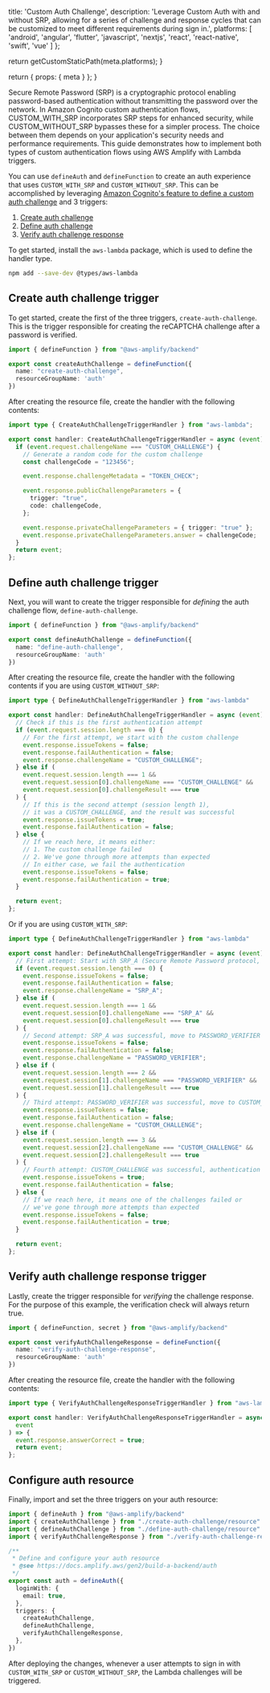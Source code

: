 
  title: 'Custom Auth Challenge',
  description:
    'Leverage Custom Auth with and without SRP, allowing for a series of challenge and response cycles that can be customized to meet different requirements during sign in.',
  platforms: [
    'android',
    'angular',
    'flutter',
    'javascript',
    'nextjs',
    'react',
    'react-native',
    'swift',
    'vue'
  ]
};

  return getCustomStaticPath(meta.platforms);
}

  return {
    props: {
      meta
    }
  };
}

Secure Remote Password (SRP) is a cryptographic protocol enabling password-based authentication without transmitting the password over the network. In Amazon Cognito custom authentication flows, CUSTOM_WITH_SRP incorporates SRP steps for enhanced security, while CUSTOM_WITHOUT_SRP bypasses these for a simpler process. The choice between them depends on your application's security needs and performance requirements. 
This guide demonstrates how to implement both types of custom authentication flows using AWS Amplify with Lambda triggers.

You can use `defineAuth` and `defineFunction` to create an auth experience that uses `CUSTOM_WITH_SRP` and `CUSTOM_WITHOUT_SRP`. This can be accomplished by leveraging [Amazon Cognito's feature to define a custom auth challenge](https://docs.aws.amazon.com/cognito/latest/developerguide/amazon-cognito-user-pools-authentication-flow.html#Custom-authentication-flow-and-challenges) and 3 triggers:

1. [Create auth challenge](https://docs.aws.amazon.com/cognito/latest/developerguide/user-pool-lambda-create-auth-challenge.html)
2. [Define auth challenge](https://docs.aws.amazon.com/cognito/latest/developerguide/user-pool-lambda-define-auth-challenge.html)
3. [Verify auth challenge response](https://docs.aws.amazon.com/cognito/latest/developerguide/user-pool-lambda-verify-auth-challenge-response.html) 

To get started, install the `aws-lambda` package, which is used to define the handler type.

```bash title="Terminal" showLineNumbers={false}
npm add --save-dev @types/aws-lambda
```

## Create auth challenge trigger

To get started, create the first of the three triggers, `create-auth-challenge`. This is the trigger responsible for creating the reCAPTCHA challenge after a password is verified.

```ts title="amplify/auth/create-auth-challenge/resource.ts"
import { defineFunction } from "@aws-amplify/backend"

export const createAuthChallenge = defineFunction({
  name: "create-auth-challenge",
  resourceGroupName: 'auth'
})
```

After creating the resource file, create the handler with the following contents:

```ts title="amplify/auth/create-auth-challenge/handler.ts"
import type { CreateAuthChallengeTriggerHandler } from "aws-lambda";

export const handler: CreateAuthChallengeTriggerHandler = async (event) => {
  if (event.request.challengeName === "CUSTOM_CHALLENGE") {
    // Generate a random code for the custom challenge
    const challengeCode = "123456";

    event.response.challengeMetadata = "TOKEN_CHECK";

    event.response.publicChallengeParameters = {
      trigger: "true",
      code: challengeCode,
    };

    event.response.privateChallengeParameters = { trigger: "true" };
    event.response.privateChallengeParameters.answer = challengeCode;
  }
  return event;
};
```

## Define auth challenge trigger

Next, you will want to create the trigger responsible for _defining_ the auth challenge flow, `define-auth-challenge`.

```ts title="amplify/auth/define-auth-challenge/resource.ts"
import { defineFunction } from "@aws-amplify/backend"

export const defineAuthChallenge = defineFunction({
  name: "define-auth-challenge",
  resourceGroupName: 'auth'
})
```

After creating the resource file, create the handler with the following contents if you are using `CUSTOM_WITHOUT_SRP`:

```ts title="amplify/auth/define-auth-challenge/handler.ts"
import type { DefineAuthChallengeTriggerHandler } from "aws-lambda"

export const handler: DefineAuthChallengeTriggerHandler = async (event) => {
  // Check if this is the first authentication attempt
  if (event.request.session.length === 0) {
    // For the first attempt, we start with the custom challenge
    event.response.issueTokens = false;
    event.response.failAuthentication = false;
    event.response.challengeName = "CUSTOM_CHALLENGE";
  } else if (
    event.request.session.length === 1 &&
    event.request.session[0].challengeName === "CUSTOM_CHALLENGE" &&
    event.request.session[0].challengeResult === true
  ) {
    // If this is the second attempt (session length 1),
    // it was a CUSTOM_CHALLENGE, and the result was successful
    event.response.issueTokens = true;
    event.response.failAuthentication = false;
  } else {
    // If we reach here, it means either:
    // 1. The custom challenge failed
    // 2. We've gone through more attempts than expected
    // In either case, we fail the authentication
    event.response.issueTokens = false;
    event.response.failAuthentication = true;
  }

  return event;
};
```

Or if you are using `CUSTOM_WITH_SRP`:

```ts title="amplify/auth/define-auth-challenge/handler.ts"
import type { DefineAuthChallengeTriggerHandler } from "aws-lambda"

export const handler: DefineAuthChallengeTriggerHandler = async (event) => {
  // First attempt: Start with SRP_A (Secure Remote Password protocol, step A)
  if (event.request.session.length === 0) {
    event.response.issueTokens = false;
    event.response.failAuthentication = false;
    event.response.challengeName = "SRP_A";
  } else if (
    event.request.session.length === 1 &&
    event.request.session[0].challengeName === "SRP_A" &&
    event.request.session[0].challengeResult === true
  ) {
    // Second attempt: SRP_A was successful, move to PASSWORD_VERIFIER
    event.response.issueTokens = false;
    event.response.failAuthentication = false;
    event.response.challengeName = "PASSWORD_VERIFIER";
  } else if (
    event.request.session.length === 2 &&
    event.request.session[1].challengeName === "PASSWORD_VERIFIER" &&
    event.request.session[1].challengeResult === true
  ) {
    // Third attempt: PASSWORD_VERIFIER was successful, move to CUSTOM_CHALLENGE
    event.response.issueTokens = false;
    event.response.failAuthentication = false;
    event.response.challengeName = "CUSTOM_CHALLENGE";
  } else if (
    event.request.session.length === 3 &&
    event.request.session[2].challengeName === "CUSTOM_CHALLENGE" &&
    event.request.session[2].challengeResult === true
  ) {
    // Fourth attempt: CUSTOM_CHALLENGE was successful, authentication complete
    event.response.issueTokens = true;
    event.response.failAuthentication = false;
  } else {
    // If we reach here, it means one of the challenges failed or
    // we've gone through more attempts than expected
    event.response.issueTokens = false;
    event.response.failAuthentication = true;
  }

  return event;
};
```

## Verify auth challenge response trigger

Lastly, create the trigger responsible for _verifying_ the challenge response. For the purpose of this example, the verification check will always return true.

```ts title="amplify/auth/verify-auth-challenge-response/resource.ts"
import { defineFunction, secret } from "@aws-amplify/backend"

export const verifyAuthChallengeResponse = defineFunction({
  name: "verify-auth-challenge-response",
  resourceGroupName: 'auth'
})
```

After creating the resource file, create the handler with the following contents:

```ts title="amplify/auth/verify-auth-challenge-response/handler.ts"
import type { VerifyAuthChallengeResponseTriggerHandler } from "aws-lambda"

export const handler: VerifyAuthChallengeResponseTriggerHandler = async (
  event
) => {
  event.response.answerCorrect = true;
  return event;
};

```

## Configure auth resource

Finally, import and set the three triggers on your auth resource:

```ts title="amplify/auth/resource.ts"
import { defineAuth } from "@aws-amplify/backend"
import { createAuthChallenge } from "./create-auth-challenge/resource"
import { defineAuthChallenge } from "./define-auth-challenge/resource"
import { verifyAuthChallengeResponse } from "./verify-auth-challenge-response/resource"

/**
 * Define and configure your auth resource
 * @see https://docs.amplify.aws/gen2/build-a-backend/auth
 */
export const auth = defineAuth({
  loginWith: {
    email: true,
  },
  triggers: {
    createAuthChallenge,
    defineAuthChallenge,
    verifyAuthChallengeResponse,
  },
})
```

After deploying the changes, whenever a user attempts to sign in with `CUSTOM_WITH_SRP` or `CUSTOM_WITHOUT_SRP`, the Lambda challenges will be triggered.
